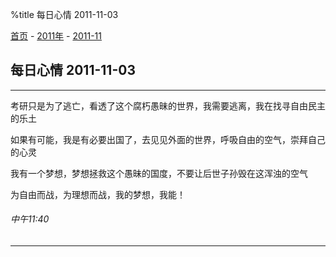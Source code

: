 %title 每日心情 2011-11-03

[[../../../index|首页]] - [[../index|2011年]] - [[index|2011-11]]
==每日心情 2011-11-03==
----
考研只是为了逃亡，看透了这个腐朽愚昧的世界，我需要逃离，我在找寻自由民主的乐土

如果有可能，我是有必要出国了，去见见外面的世界，呼吸自由的空气，崇拜自己的心灵

我有一个梦想，梦想拯救这个愚昧的国度，不要让后世子孙毁在这浑浊的空气

为自由而战，为理想而战，我的梦想，我能！
======中午11:40======
----
